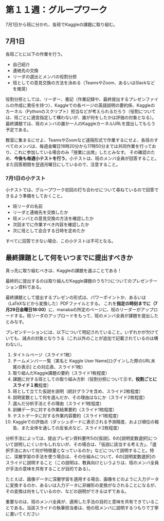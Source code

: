 # 第１１週：グループワーク{#groupwork}



7月1日から班に分かれ、各班でKaggleの課題に取り組む。 


## 7月1日{#July1} 

各班ごとに以下の作業を行う。

- 自己紹介
- 連絡先の交換
- リーダの選出とメンバの役割分担
- 班としての意見交換の方法を決める（TeamsやZoom、あるいはSlackなどを推奨）

役割分担としては、リーダー、書記（作業記録や、最終提出するプレゼンファイルの作成に責任を持つ）、Kaggleでの各ページの英語説明の要約係、Kaggleのカーネル（Pythonのスクリプト）担当などが考えられるだろう（役割については、班ごとに適宜指定して構わないが、誰が何をしたかは評価の対象となる）。最終課題では、班のメンバの誰か一人のKaggleカーネルURLを提出してもらう予定である。

教室に集まるにせよ、TeamsやZoomなど遠隔形式で作業するにせよ、各班のすべてのメンバは、毎週金曜日16時20分から17時50分までは共同作業を行っており、これに参加している場合のみ「授業に出席」したとみなす。 その確認のため、**今後も毎週小テストを行う**。小テストは、班のメンバ全員が回答すること。また回答期間を翌週月曜日にしているので、注意すること。


### 7月1日の小テスト{#test_11}

小テストでは、グループワーク初回の打ち合わせについて尋ねているので回答できるよう準備をしておくこと。

- 班リーダの名前
- リーダと連絡先を交換したか
- 班メンバとの意見交換の方法を確認したか
- 次回までに作業すべき内容を確認したか
- 次に班として会合する日時を定めたか

すべてに回答できない場合、この小テストは不可となる。

## 最終課題として何をいつまでに提出すべきか{#groupwork_submit}


真っ先に取り組むべきは、Kaggleの課題を選ぶことである！ 

最終的に提出するのは取り組んだKaggle課題のうち1つについてのプレゼンテーション資料である。

最終課題として提出するプレゼンの形式は、パワーポイントか、あるいは（LaTeXなどから変換した）PDFファイルとする。
これを**指定の時刻までに（7月29日金曜日18:00）**に、manabaの所定のページに、班のリーダーがアップロードする。班リーダのアップロードをもって、班のメンバ全員が課題を提出したとみなす。



プレゼンテーションには、以下について明記されていること。いずれかが欠けていても、減点の対象となりうる（これ以外のことが追加で記載されているのは構わない）。 

 

1. タイトルページ（スライド1枚） 
2. チームメンバー一覧（実名と Kaggle User Name[ログインした際のURL末尾の表示] との対応表、スライド1枚） 
3. 取り組んだKaggle課題の要約（スライド1枚程度） 
4. 課題に対する班としての取り組み方針（役割分担について示す。**役割ごとにスライド１枚**程度） 
5. 班として立てた仮説を説明（統計グラフを含め、スライド2枚程度） 
6. 説明変数として何を選んだか、その理由はなにか（スライド2枚程度） 
7. 選んだ分析手法とその理由（スライド1枚程度） 
8. 訓練データに対する作業結果要約（スライド1枚程度） 
9. テストデータに対する作業内容要約（スライド1枚程度） 
10. Kaggleでの評価点（ダッシュボードに表示される予測精度、および順位の報告、また全体を通しての反省点など、スライド2枚程度） 


分析手法によっては、提出プレゼン資料要件5の[仮説]、6の[説明変数選択]について説明しにくいかもしれないが、その場合は、「仮説に該当する考え方」、「選択手法において何が特徴量となっているのか」などについて説明すること。特に、深層学習の手法を使う場合は、その仕組みについて、6の[説明変数選択]のスライドに説明すること（この説明は、教員向けというよりは、班のメンバ全員が手法の意味を共有することが目的である）。

たとえば、画像データに深層学習を適用する場合、画像をどのように入力データに変換するのか、あるいは入力データに非線形の変換がなされることになるが、その変換は何をしているのか、などの説明ができるはずである。

重要なのは、班のメンバ全員が、適用した手法の目的と意味を共有できていることである。当該スライドの執筆担当者は、他の班メンバに説明するつもりで丁寧に書いてください